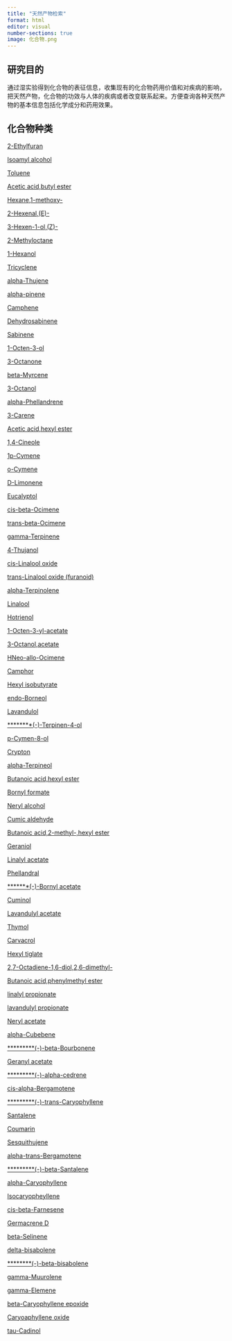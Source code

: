 ```yaml
---
title: "天然产物检索"
format: html
editor: visual
number-sections: true
image: 化合物.png
---
```


## 研究目的

通过湿实验得到化合物的表征信息，收集现有的化合物药用价值和对疾病的影响，把天然产物，化合物的功效与人体的疾病或者改变联系起来。方便查询各种天然产物的基本信息包括化学成分和药用效果。

## 化合物种类

[2-Ethylfuran](2-Ethylfuran.qmd)

[Isoamyl alcohol](Isoamyl alcohol.qmd)

[Toluene](Toluene.qmd)

[Acetic acid,butyl ester](Acetic%20acid,butyl%20ester.qmd)

[Hexane,1-methoxy-](Hexane,1-methoxy-.qmd)

[2-Hexenal,(E)-](2-Hexenal,(E)-.qmd)

[3-Hexen-1-ol,(Z)-](3-Hexen-1-ol,(Z)-.qmd)

[2-Methyloctane](2-Methyloctane.qmd)

[1-Hexanol](1-Hexanol.qmd)

[Tricyclene](Tricyclene.qmd)

[alpha-Thujene](alpha-Thujene.qmd)

[alpha-pinene](alpha-pinene.qmd)

[Camphene](Camphene.qmd)

[Dehydrosabinene](Dehydrosabinene.qmd)

[Sabinene](Sabinene.qmd)

[1-Octen-3-ol](1-Octen-3-ol.qmd)

[3-Octanone](3-Octanone.qmd)

[beta-Myrcene](beta-Myrcene.qmd)

[3-Octanol](3-Octanol.qmd)

[alpha-Phellandrene](alpha-Phellandrene.qmd)

[3-Carene](3-Carene.qmd)

[Acetic acid,hexyl ester](Acetic acid,hexyl ester.qmd)

[1,4-Cineole](1,4-Cineole.qmd)

[1p-Cymene](p-Cymene.qmd)

[o-Cymene](o-Cymene.qmd)

[D-Limonene](D-Limonene.qmd)

[Eucalyptol](Eucalyptol.qmd)

[cis-beta-Ocimene](cis-beta-Ocimene.qmd)

[trans-beta-Ocimene](trans-beta-Ocimene.qmd)

[gamma-Terpinene](gamma-Terpinene.qmd)

[4-Thujanol](4-Thujanol.qmd)

[cis-Linalool oxide](cis-Linalool oxide.qmd)

[trans-Linalool oxide (furanoid)](trans-Linalool oxide (furanoid).qmd)

[alpha-Terpinolene](alpha-Terpinolene.qmd)

[Linalool](Linalool.qmd)

[Hotrienol](Hotrienol.qmd)

[1-Octen-3-yl-acetate](1-Octen-3-yl-acetate.qmd)

[3-Octanol,acetate](3-Octanol,acetate.qmd)

[HNeo-allo-Ocimene](Neo-allo-Ocimene.qmd)

[Camphor](Camphor.qmd)

[Hexyl isobutyrate](Hexyl isobutyrate.qmd)

[endo-Borneol](endo-Borneol.qmd)

[Lavandulol](Lavandulol.qmd)

[********(-)-Terpinen-4-ol](ol.qmd)

[p-Cymen-8-ol](p-Cymen-8-ol.qmd)

[Crypton](Crypton.qmd)

[alpha-Terpineol](alpha-Terpineol.qmd)

[Butanoic acid,hexyl ester](Butanoic acid,hexyl ester.qmd)

[Bornyl formate](Bornyl formate.qmd)

[Neryl alcohol](Neryl alcohol.qmd)

[Cumic aldehyde](Cumic aldehyde.qmd)

[Butanoic acid,2-methyl-,hexyl ester](Butanoic acid,2-methyl-,hexyl ester.qmd)

[Geraniol](Geraniol.qmd)

[Linalyl acetate](Linalyl acetate.qmd)

[Phellandral](Phellandral.qmd)

[*******(-)-Bornyl acetate](acetate.qmd)

[Cuminol](Cuminol.qmd)

[Lavandulyl acetate](Lavandulyl acetate.qmd)

[Thymol](Thymol.qmd)

[Carvacrol](Carvacrol.qmd)

[Hexyl tiglate](Hexyl tiglate.qmd)

[2,7-Octadiene-1,6-diol,2,6-dimethyl-](2,7-Octadiene-1,6-diol,2,6-dimethyl-.qmd)

[Butanoic acid,phenylmethyl ester](Butanoic acid,phenylmethyl ester.qmd)

[linalyl propionate](linalyl propionate.qmd)

[lavandulyl propionate](lavandulyl propionate.qmd)

[Neryl acetate](Neryl acetate.qmd)

[alpha-Cubebene](alpha-Cubebene.qmd)

[*********(-)-beta-Bourbonene](Bourbonene.qmd)

[Geranyl acetate](Geranyl acetate.qmd)

[*********(-)-alpha-cedrene](cedrene.qmd)

[cis-alpha-Bergamotene](cis-alpha-Bergamotene.qmd)

[*********(-)-trans-Caryophyllene](Caryophyllene.qmd)

[Santalene](Santalene.qmd)

[Coumarin](Coumarin.qmd)

[Sesquithujene](Sesquithujene.qmd)

[alpha-trans-Bergamotene](alpha-trans-Bergamotene.qmd)

[*********(-)-beta-Santalene](Santalene.qmd)

[alpha-Caryophyllene](alpha-Caryophyllene.qmd)

[Isocaryopheyllene](Isocaryopheyllene.qmd)

[cis-beta-Farnesene](cis-beta-Farnesene.qmd)

[Germacrene D](SGermacrene D.qmd)

[beta-Selinene](beta-Selinene.qmd)

[delta-bisabolene](delta-bisabolene.qmd)

[********(-)-beta-bisabolene](bisabolene.qmd)

[gamma-Muurolene](gamma-Muurolene.qmd)

[gamma-Elemene](gamma-Elemene.qmd)

[beta-Caryophyllene epoxide](beta-Caryophyllene epoxide.qmd)

[Caryoaphyllene oxide](Caryoaphyllene oxide.qmd)

[tau-Cadinol](tau-Cadinol.qmd)